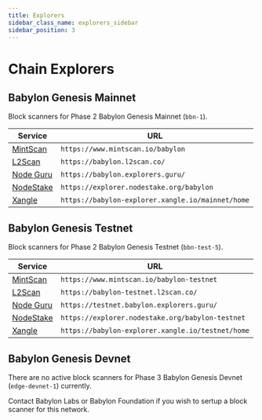 ```yaml
---
title: Explorers
sidebar_class_name: explorers_sidebar
sidebar_position: 3
---
```



# Chain Explorers

## Babylon Genesis Mainnet

Block scanners for Phase 2 Babylon Genesis Mainnet (`bbn-1`).

| Service | URL |
|---------|-----|
| [MintScan](https://www.mintscan.io/babylon) | `https://www.mintscan.io/babylon` |
| [L2Scan](https://babylon.l2scan.co/) | `https://babylon.l2scan.co/` |
| [Node Guru](https://babylon.explorers.guru/) | `https://babylon.explorers.guru/` |
| [NodeStake](https://explorer.nodestake.org/babylon) | `https://explorer.nodestake.org/babylon` |
| [Xangle](https://babylon-explorer.xangle.io/mainnet/home) | `https://babylon-explorer.xangle.io/mainnet/home` |


## Babylon Genesis Testnet 

Block scanners for Phase 2 Babylon Genesis Testnet (`bbn-test-5`).

| Service | URL |
|---------|-----|
| [MintScan](https://www.mintscan.io/babylon-testnet) | `https://www.mintscan.io/babylon-testnet` |
| [L2Scan](https://babylon-testnet.l2scan.co/) | `https://babylon-testnet.l2scan.co/` |
| [Node Guru](https://testnet.babylon.explorers.guru/) | `https://testnet.babylon.explorers.guru/` |
| [NodeStake](https://explorer.nodestake.org/babylon-testnet) | `https://explorer.nodestake.org/babylon-testnet` |
| [Xangle](https://babylon-explorer.xangle.io/testnet/home) | `https://babylon-explorer.xangle.io/testnet/home` |


## Babylon Genesis Devnet

There are no active block scanners for Phase 3 Babylon Genesis Devnet (`edge-devnet-1`) currently.

Contact Babylon Labs or Babylon Foundation if you wish to sertup a block scanner for this network.
